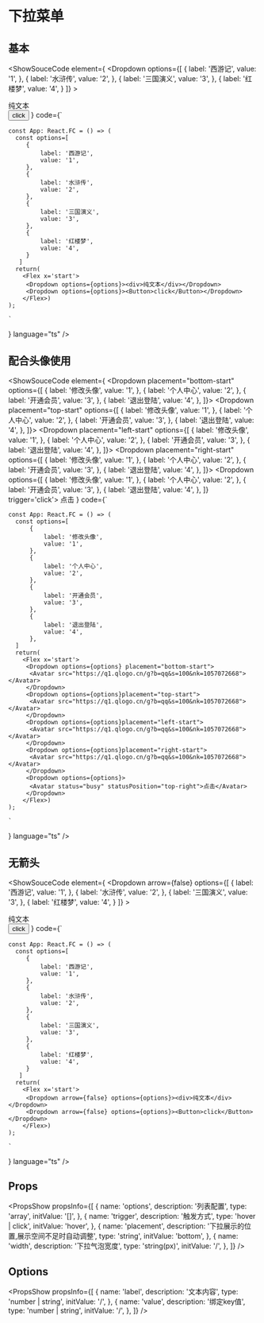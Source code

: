 
# 下拉菜单

## 基本

<ShowSouceCode
  element={
    <Flex x='start'>
      <Dropdown options={[
    {
        label: '西游记',
        value: '1',
    },
    {
        label: '水浒传',
        value: '2',
    },
    {
        label: '三国演义',
        value: '3',
    },
    {
        label: '红楼梦',
        value: '4',
    }
]} >
  <div>纯文本</div>
</Dropdown>
<Dropdown options={[
    {
        label: '西游记',
        value: '1',
    },
    {
        label: '水浒传',
        value: '2',
    },
    {
        label: '三国演义',
        value: '3',
    },
    {
        label: '红楼梦',
        value: '4',
    }
]} trigger='click'>
  <Button>click</Button>
</Dropdown>
    </Flex>
  }
  code={`

    const App: React.FC = () => (
      const options=[
         {
             label: '西游记',
             value: '1',
         },
         {
             label: '水浒传',
             value: '2',
         },
         {
             label: '三国演义',
             value: '3',
         },
         {
             label: '红楼梦',
             value: '4',
         }
       ]
      return(
        <Flex x='start'>
         <Dropdown options={options}><div>纯文本</div></Dropdown>
         <Dropdown options={options}><Button>click</Button></Dropdown>
        </Flex>)
    );

    `
  }
  language="ts"
  />




## 配合头像使用

<ShowSouceCode
  element={
    <Flex x='start'>
         <Dropdown placement="bottom-start" options={[
        {
            label: '修改头像',
            value: '1',
        },
        {
            label: '个人中心',
            value: '2',
        },
        {
            label: '开通会员',
            value: '3',
        },
        {
            label: '退出登陆',
            value: '4',
        },
       ]}>
        <Avatar src="https://q1.qlogo.cn/g?b=qq&s=100&nk=1057072668"></Avatar>
      </Dropdown>
       <Dropdown placement="top-start" options={[
        {
            label: '修改头像',
            value: '1',
        },
        {
            label: '个人中心',
            value: '2',
        },
        {
            label: '开通会员',
            value: '3',
        },
        {
            label: '退出登陆',
            value: '4',
        },
       ]}>
        <Avatar src="https://q1.qlogo.cn/g?b=qq&s=100&nk=1057072668"></Avatar>
      </Dropdown>
       <Dropdown placement="left-start" options={[
        {
            label: '修改头像',
            value: '1',
        },
        {
            label: '个人中心',
            value: '2',
        },
        {
            label: '开通会员',
            value: '3',
        },
        {
            label: '退出登陆',
            value: '4',
        },
       ]}>
        <Avatar src="https://q1.qlogo.cn/g?b=qq&s=100&nk=1057072668"></Avatar>
      </Dropdown>
       <Dropdown placement="right-start" options={[
        {
            label: '修改头像',
            value: '1',
        },
        {
            label: '个人中心',
            value: '2',
        },
        {
            label: '开通会员',
            value: '3',
        },
        {
            label: '退出登陆',
            value: '4',
        },
       ]}>
        <Avatar src="https://q1.qlogo.cn/g?b=qq&s=100&nk=1057072668"></Avatar>
      </Dropdown>
      <Dropdown options={[
          {
              label: '修改头像',
              value: '1',
          },
          {
              label: '个人中心',
              value: '2',
          },
          {
              label: '开通会员',
              value: '3',
          },
          {
              label: '退出登陆',
              value: '4',
          },
      ]} trigger='click'>
        <Avatar status="busy" statusPosition="top-right">点击</Avatar>
      </Dropdown>
    </Flex>
  }
  code={`

    const App: React.FC = () => (
      const options=[
          {
              label: '修改头像',
              value: '1',
          },
          {
              label: '个人中心',
              value: '2',
          },
          {
              label: '开通会员',
              value: '3',
          },
          {
              label: '退出登陆',
              value: '4',
          },
      ]
      return(
        <Flex x='start'>
         <Dropdown options={options} placement="bottom-start">
          <Avatar src="https://q1.qlogo.cn/g?b=qq&s=100&nk=1057072668"></Avatar>
         </Dropdown>
         <Dropdown options={options}placement="top-start">
          <Avatar src="https://q1.qlogo.cn/g?b=qq&s=100&nk=1057072668"></Avatar>
         </Dropdown>
         <Dropdown options={options}placement="left-start">
          <Avatar src="https://q1.qlogo.cn/g?b=qq&s=100&nk=1057072668"></Avatar>
         </Dropdown>
         <Dropdown options={options}placement="right-start">
          <Avatar src="https://q1.qlogo.cn/g?b=qq&s=100&nk=1057072668"></Avatar>
         </Dropdown>
         <Dropdown options={options}>
          <Avatar status="busy" statusPosition="top-right">点击</Avatar>
         </Dropdown>
        </Flex>)
    );

    `
  }
  language="ts"
  />


## 无箭头

<ShowSouceCode
  element={
    <Flex x='start'>
      <Dropdown arrow={false} options={[
    {
        label: '西游记',
        value: '1',
    },
    {
        label: '水浒传',
        value: '2',
    },
    {
        label: '三国演义',
        value: '3',
    },
    {
        label: '红楼梦',
        value: '4',
    }
]} >
  <div>纯文本</div>
</Dropdown>
<Dropdown arrow={false} options={[
    {
        label: '西游记',
        value: '1',
    },
    {
        label: '水浒传',
        value: '2',
    },
    {
        label: '三国演义',
        value: '3',
    },
    {
        label: '红楼梦',
        value: '4',
    }
]} trigger='click'>
  <Button>click</Button>
</Dropdown>
    </Flex>
  }
  code={`

    const App: React.FC = () => (
      const options=[
         {
             label: '西游记',
             value: '1',
         },
         {
             label: '水浒传',
             value: '2',
         },
         {
             label: '三国演义',
             value: '3',
         },
         {
             label: '红楼梦',
             value: '4',
         }
       ]
      return(
        <Flex x='start'>
         <Dropdown arrow={false} options={options}><div>纯文本</div></Dropdown>
         <Dropdown arrow={false} options={options}><Button>click</Button></Dropdown>
        </Flex>)
    );

    `
  }
  language="ts"
  />


## Props
<PropsShow propsInfo={[
  {
    name: 'options',
    description: '列表配置',
    type: 'array',
    initValue: '[]',
  },
  {
    name: 'trigger',
    description: '触发方式',
    type: 'hover | click',
    initValue: 'hover',
  },
  {
    name: 'placement',
    description: '下拉展示的位置,展示空间不足时自动调整',
    type: 'string',
    initValue: 'bottom',
  },
   {
    name: 'width',
    description: '下拉气泡宽度',
    type: 'string(px)',
    initValue: '/',
  },
]} />

## Options
<PropsShow propsInfo={[
  {
    name: 'label',
    description: '文本内容',
    type: 'number | string',
    initValue: '/',
  },
  {
    name: 'value',
    description: '绑定key值',
    type: 'number | string',
    initValue: '/',
  },
]} />
